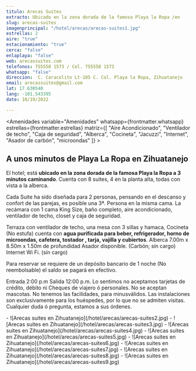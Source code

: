 ```yaml
---
titulo: Arecas Suites
extracto: Ubicado en la zona dorada de la famosa Playa la Ropa /en
slug: arecas-suites
imagenprincipal: "/hotel/arecas/arecas-suites1.jpg"
estrellas: 2
aire: "true"
estacionamiento: "true"
cerca: "false"
enlaplaya: "false"
web: arecassuites.com
telefonos: 755558 1573 / Cel. 755558 1573
whatsapp: "false"
direccion:  C. Caracolito Lt-105 C. Col. Playa la Ropa, Zihuatanejo
email: arecassuites@gmail.com
lat: 17.630540
lang: -101.543395
date: 10/19/2022

---
```



<Amenidades variable="Amenidades" whatsapp={frontmatter.whatsapp} estrellas={frontmatter.estrellas} matriz={[ "Aire Acondicionado", "Ventilador de techo", "Caja de seguridad", "Alberca", "Cocineta", "Jacuzzi", "Internet", "Asador de carbón", "microondas" ]} > 


## A unos minutos de Playa La Ropa en Zihuatanejo

El hotel; está **ubicado en la zona dorada de la famosa Playa la Ropa a 3 minutos caminando**. Cuenta con 8 suites, 4 en la planta alta, todas con vista a la alberca.

Cada Suite ha sido diseñada para 2 personas, pensando en el descanso y confort de las parejas, es posible una 3ª. Persona en la misma cama. La recámara con 1 cama King Size, baño completo, aire acondicionado, ventilador de techo, closet y caja de seguridad.

Terraza con ventilador de techo, una mesa con 3 sillas y hamaca, Cocineta (No estufa) cuenta con **agua purificada para beber, refrigerador, horno de microondas, cafetera, tostador , tarja, vajilla y cubiertos**. Alberca 7.00m x 8.50m x 1.50m de profundidad Asador disponible. (Carbón; sín cargo) Internet Wi Fi. (sín cargo)

Para reservar se requiere de un depósito bancario de 1 noche (No reembolsable) el saldo se pagará en efectivo.

Entrada 2:00 p.m Salida 12:00 p.m.
Lo sentimos no aceptamos tarjetas de crédito, débito ni Cheques de viajero ó personales. No se aceptan mascotas. No tenemos las facilidades, para minusválidos. Las instalaciones son exclusivamente para los huéspedes, por lo que no se admiten visitas. Cualquier duda ó pregunta, estamos a sus órdenes.


</Amenidades>

<Galeria>
-  ![Arecas suites en Zihuatanejo](/hotel/arecas/arecas-suites2.jpg)
-  ![Arecas suites en Zihuatanejo](/hotel/arecas/arecas-suites3.jpg)
-  ![Arecas suites en Zihuatanejo](/hotel/arecas/arecas-suites4.jpg)
-  ![Arecas suites en Zihuatanejo](/hotel/arecas/arecas-suites5.jpg)
-  ![Arecas suites en Zihuatanejo](/hotel/arecas/arecas-suites6.jpg)
-  ![Arecas suites en Zihuatanejo](/hotel/arecas/arecas-suites7.jpg)
-  ![Arecas suites en Zihuatanejo](/hotel/arecas/arecas-suites8.jpg)
-  ![Arecas suites en Zihuatanejo](/hotel/arecas/arecas-suites9.jpg)

</Galeria>